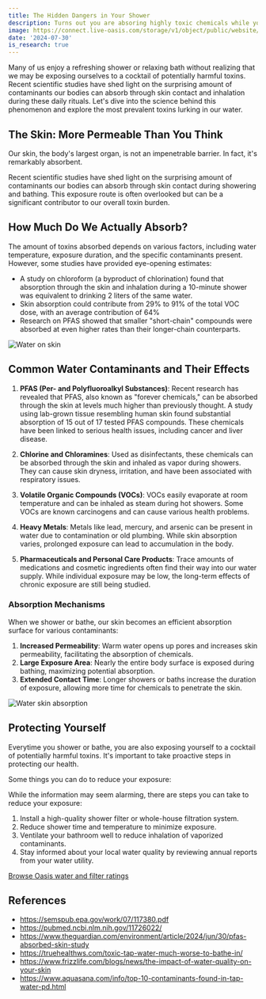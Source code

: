 ```yaml
---
title: The Hidden Dangers in Your Shower
description: Turns out you are absoring highly toxic chemicals while you shower
image: https://connect.live-oasis.com/storage/v1/object/public/website/blog/hidden_dangers_of_showering/IMG_5982.JPG?t=2024-08-16T15%3A42%3A28.405Z
date: '2024-07-30'
is_research: true
---
```


Many of us enjoy a refreshing shower or relaxing bath without realizing that we may be exposing ourselves to a cocktail of potentially harmful toxins. Recent scientific studies have shed light on the surprising amount of contaminants our bodies can absorb through skin contact and inhalation during these daily rituals. Let's dive into the science behind this phenomenon and explore the most prevalent toxins lurking in our water.

## The Skin: More Permeable Than You Think

Our skin, the body's largest organ, is not an impenetrable barrier. In fact, it's remarkably absorbent.

Recent scientific studies have shed light on the surprising amount of contaminants our bodies can absorb through skin contact during showering and bathing. This exposure route is often overlooked but can be a significant contributor to our overall toxin burden.

## How Much Do We Actually Absorb?

The amount of toxins absorbed depends on various factors, including water temperature, exposure duration, and the specific contaminants present. However, some studies have provided eye-opening estimates:

- A study on chloroform (a byproduct of chlorination) found that absorption through the skin and inhalation during a 10-minute shower was equivalent to drinking 2 liters of the same water.
- Skin absorption could contribute from 29% to 91% of the total VOC dose, with an average contribution of 64%
- Research on PFAS showed that smaller "short-chain" compounds were absorbed at even higher rates than their longer-chain counterparts.

<div className="relative overflow-hidden max-w-xl md:pt-4 rounded-lg">
  <img
    src="https://connect.live-oasis.com/storage/v1/object/public/website/blog/hidden_dangers_of_showering/water%20on%20skin.jpg?t=2024-07-30T21%3A33%3A00.730Z"
    alt="Water on skin"
    className="rounded-lg h-full w-full object-contain object-center"
  />
</div>

## Common Water Contaminants and Their Effects

1. **PFAS (Per- and Polyfluoroalkyl Substances)**: Recent research has revealed that PFAS, also known as "forever chemicals," can be absorbed through the skin at levels much higher than previously thought. A study using lab-grown tissue resembling human skin found substantial absorption of 15 out of 17 tested PFAS compounds. These chemicals have been linked to serious health issues, including cancer and liver disease.

2. **Chlorine and Chloramines**: Used as disinfectants, these chemicals can be absorbed through the skin and inhaled as vapor during showers. They can cause skin dryness, irritation, and have been associated with respiratory issues.

3. **Volatile Organic Compounds (VOCs)**: VOCs easily evaporate at room temperature and can be inhaled as steam during hot showers. Some VOCs are known carcinogens and can cause various health problems.

4. **Heavy Metals**: Metals like lead, mercury, and arsenic can be present in water due to contamination or old plumbing. While skin absorption varies, prolonged exposure can lead to accumulation in the body.

5. **Pharmaceuticals and Personal Care Products**: Trace amounts of medications and cosmetic ingredients often find their way into our water supply. While individual exposure may be low, the long-term effects of chronic exposure are still being studied.

### Absorption Mechanisms

When we shower or bathe, our skin becomes an efficient absorption surface for various contaminants:

1. **Increased Permeability**: Warm water opens up pores and increases skin permeability, facilitating the absorption of chemicals.
2. **Large Exposure Area**: Nearly the entire body surface is exposed during bathing, maximizing potential absorption.
3. **Extended Contact Time**: Longer showers or baths increase the duration of exposure, allowing more time for chemicals to penetrate the skin.

<div className="relative overflow-hidden max-w-xl md:pt-4 rounded-lg">
  <img
    src="https://connect.live-oasis.com/storage/v1/object/public/website/blog/hidden_dangers_of_showering/water%20skin%20absorption.jpg"
    alt="Water skin absorption"
    className="rounded-lg h-full w-full object-contain object-center"
  />
</div>

## Protecting Yourself

Everytime you shower or bathe, you are also exposing yourself to a cocktail of potentially harmful toxins. It's important to take proactive steps in protecting our health.

Some things you can do to reduce your exposure:

While the information may seem alarming, there are steps you can take to reduce your exposure:

1. Install a high-quality shower filter or whole-house filtration system.
2. Reduce shower time and temperature to minimize exposure.
3. Ventilate your bathroom well to reduce inhalation of vaporized contaminants.
4. Stay informed about your local water quality by reviewing annual reports from your water utility.

[Browse Oasis water and filter ratings](/top-rated)

## References

- https://semspub.epa.gov/work/07/117380.pdf
- https://pubmed.ncbi.nlm.nih.gov/11726022/
- https://www.theguardian.com/environment/article/2024/jun/30/pfas-absorbed-skin-study
- https://truehealthws.com/toxic-tap-water-much-worse-to-bathe-in/
- https://www.frizzlife.com/blogs/news/the-impact-of-water-quality-on-your-skin
- https://www.aquasana.com/info/top-10-contaminants-found-in-tap-water-pd.html
